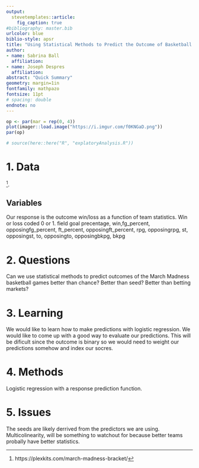 ```yaml
---
output: 
  stevetemplates::article:
    fig_caption: true
#bibliography: master.bib
urlcolor: blue
biblio-style: apsr
title: "Using Statistical Methods to Predict the Outcome of Basketball Games"
author:
- name: Sabrina Ball
  affiliation:
- name: Joseph Despres
  affiliation:
abstract: "Quick Summary"
geometry: margin=1in
fontfamily: mathpazo
fontsize: 11pt
# spacing: double
endnote: no
---
```


```r
op <- par(mar = rep(0, 4))
plot(imager::load.image("https://i.imgur.com/f0KNGaD.png"))
par(op)
```

```r
# source(here::here("R", "explatoryAnalysis.R"))
```

# 1. Data
 ^[https://plexkits.com/march-madness-bracket/].

## Variables

Our response is the outcome win/loss as a function of team statistics. Win or loss coded 0 or 1. field goal precentage, 
win,fg_percent, opposingfg_percent, ft_percent, opposingft_percent, rpg, opposingrpg, st, opposingst, to, opposingto, opposingbkpg, bkpg

# 2. Questions

Can we use statistical methods to predict outcomes of the March Madness basketball games better than chance? Better than seed? Better than betting markets?

# 3. Learning

We would like to learn how to make predictions with logistic regression. We would like to come up with a good way to evaluate our predictions. This will be dificult since the outcome is binary so we would need to weight our predictions somehow and index our socres.

# 4. Methods

Logistic regression with a response prediction function.

# 5. Issues

The seeds are likely derrived from the predictors we are using. Multicolinearity, will be something to watchout for because better teams probally have better statistics.